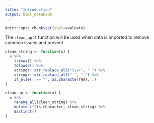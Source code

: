 ```yaml
---
title: "Introduction"
output: html_notebook
---
```

```r
knitr::opts_chunk$set(eval=evaluate)
```

The `clean_up()` function will be used when data is imported to remove common 
issues and prevent
```r
clean_string <- function(x) {
  x %>% 
    trimws() %>% 
    tolower() %>% 
    stringr::str_replace_all("\\s+", " ") %>% 
    stringr::str_replace_all(" ", "_") %>%  
    if_else(. == "", as.character(NA), .)
}
```


```r
clean_up <- function(x) {
  x %>% 
    rename_all(clean_string) %>% 
    mutate_if(is.character, clean_string) %>% 
    distinct()
}
```

